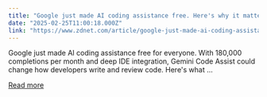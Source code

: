 ```yaml
---
title: "Google just made AI coding assistance free. Here's why it matters"
date: "2025-02-25T11:00:18.000Z"
link: "https://www.zdnet.com/article/google-just-made-ai-coding-assistance-free-heres-why-it-matters/"
---
```


Google just made AI coding assistance free for everyone. With 180,000 completions per month and deep IDE integration, Gemini Code Assist could change how developers write and review code. Here's what ...

[Read more](https://www.zdnet.com/article/google-just-made-ai-coding-assistance-free-heres-why-it-matters/)
